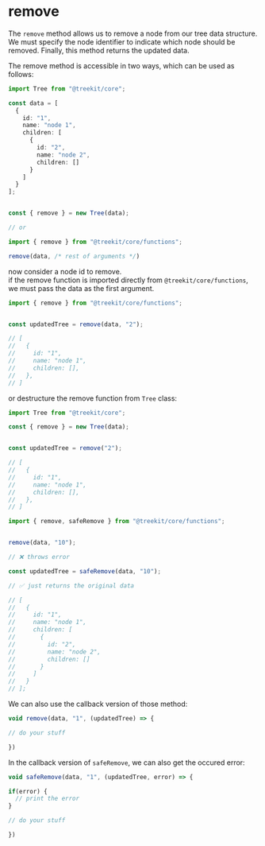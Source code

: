 
# remove

The <code className='code-inline'>remove</code> method allows us to remove a node from our tree data structure. We must specify the node identifier to indicate which node should be removed. Finally, this method returns the updated data.

The remove method is accessible in two ways, which can be used as follows:

```ts
import Tree from "@treekit/core";

const data = [
  {
    id: "1",
    name: "node 1",
    children: [
      {
        id: "2",
        name: "node 2",
        children: []
      }
    ]
  }
];


const { remove } = new Tree(data);

// or

import { remove } from "@treekit/core/functions";

remove(data, /* rest of arguments */)

```

now consider a node id to remove.<br />
if the remove function is imported directly from <code className="code-inline">@treekit/core/functions</code>, we must pass the data as the first argument.

```ts
import { remove } from "@treekit/core/functions";


const updatedTree = remove(data, "2");

// [
//   {
//     id: "1",
//     name: "node 1",
//     children: [],
//   },
// ]
```
or destructure the remove function from <code className="code-inline">Tree</code> class:

```ts
import Tree from "@treekit/core";

const { remove } = new Tree(data);


const updatedTree = remove("2");

// [
//   {
//     id: "1",
//     name: "node 1",
//     children: [],
//   },
// ]
```


<Alert message="If the node specified is not found within the data, this method throws an error. To prevent our program from crashing,
                we can use the paired method called safeRemove. This method allows us to avoid any program errors. For example,
                if the node is not found within the data, this method simply returns the original data." type="warn" />


```ts
import { remove, safeRemove } from "@treekit/core/functions";


remove(data, "10");

// ❌ throws error

const updatedTree = safeRemove(data, "10");

// ✅ just returns the original data

// [
//   {
//     id: "1",
//     name: "node 1",
//     children: [
//       {
//         id: "2",
//         name: "node 2",
//         children: []
//       }
//     ]
//   }
// ];

```


We can also use the callback version of those method:

```ts
void remove(data, "1", (updatedTree) => {

// do your stuff

})
```

In the callback version of <code className='code-inline'>safeRemove</code>, we can also get the occured error: 

```ts
void safeRemove(data, "1", (updatedTree, error) => {

if(error) {
  // print the error
}

// do your stuff

})
```

